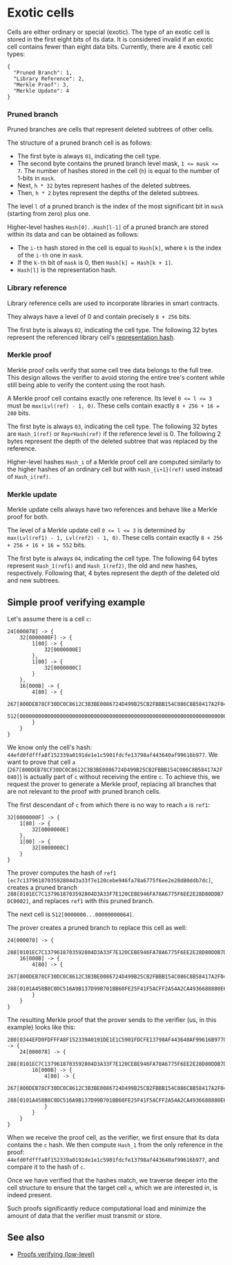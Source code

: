 
# Exotic cells

Cells are either ordinary or special (exotic).
The type of an exotic cell is stored in the first eight bits of its data. It is considered invalid if an exotic cell contains fewer than eight data bits.
Currently, there are 4 exotic cell types:

```text
{
  "Pruned Branch": 1,
  "Library Reference": 2,
  "Merkle Proof": 3,
  "Merkle Update": 4
}
```

### Pruned branch

Pruned branches are cells that represent deleted subtrees of other cells.

The structure of a pruned branch cell is as follows:

- The first byte is always `01`, indicating the cell type.
- The second byte contains the pruned branch level mask, `1 <= mask <= 7`. The number of hashes stored in the cell (`h`) is equal to the number of 1-bits in `mask`.
- Next, `h * 32` bytes represent hashes of the deleted subtrees.
- Then, `h * 2` bytes represent the depths of the deleted subtrees.

The level `l` of a pruned branch is the index of the most significant bit in `mask` (starting from zero) plus one.

Higher-level hashes `Hash[0]..Hash[l-1]` of a pruned branch are stored within its data and can be obtained as follows:

- The `i-th` hash stored in the cell is equal to `Hash[k]`, where `k` is the index of the `i-th` one in `mask`.
- If the `k-th` bit of `mask` is 0, then `Hash[k] = Hash[k + 1]`.
- `Hash[l]` is the representation hash.

### Library reference

Library reference cells are used to incorporate libraries in smart contracts.

They always have a level of 0 and contain precisely `8 + 256` bits.

The first byte is always `02`, indicating the cell type.
The following 32 bytes represent the referenced library cell's [representation hash](/v3/documentation/data-formats/cells/overview#standard-representation-hash-calculation).

### Merkle proof

Merkle proof cells verify that some cell tree data belongs to the full tree. This design allows the verifier to avoid storing the entire tree's content while still being able to verify the content using the root hash.

A Merkle proof cell contains exactly one reference. Its level `0 <= l <= 3` must be `max(Lvl(ref) - 1, 0)`. These cells contain exactly `8 + 256 + 16 = 280` bits.

The first byte is always `03`, indicating the cell type.
The following 32 bytes are `Hash_1(ref)` or `ReprHash(ref)` if the reference level is 0.
The following 2 bytes represent the depth of the deleted subtree that was replaced by the reference.

Higher-level hashes `Hash_i` of a Merkle proof cell are computed similarly to the higher hashes of an ordinary cell but with `Hash_{i+1}(ref)` used instead of `Hash_i(ref)`.

### Merkle update

Merkle update cells always have two references and behave like a Merkle proof for both.

The level of a Merkle update cell `0 <= l <= 3` is determined by `max(Lvl(ref1) - 1, Lvl(ref2) - 1, 0)`. These cells contain exactly `8 + 256 + 256 + 16 + 16 = 552` bits.

The first byte is always `04`, indicating the cell type.
The following 64 bytes represent `Hash_1(ref1)` and `Hash_1(ref2)`, the old and new hashes, respectively.
Following that, 4 bytes represent the depth of the deleted old and new subtrees.

## Simple proof verifying example

Let's assume there is a cell `c`:

```text
24[000078] -> {
	32[0000000F] -> {
		1[80] -> {
			32[0000000E]
		},
		1[00] -> {
			32[0000000C]
		}
	},
	16[000B] -> {
		4[80] -> {
			267[800DEB78CF30DC0C8612C3B3BE0086724D499B25CB2FBBB154C086C8B58417A2F040],
			512[00000000000000000000000000000000000000000000000000000000000000000000000000000000000000000000000000000000000000000000000000000064]
		}
	}
}
```

We know only the cell's hash: `44efd0fdfffa8f152339a0191de1e1c5901fdcfe13798af443640af99616b977`. We want to prove that cell `a` (`267[800DEB78CF30DC0C8612C3B3BE0086724D499B25CB2FBBB154C086C8B58417A2F040]`) is actually part of `c` without receiving the entire `c`.
To achieve this, we request the prover to generate a Merkle proof, replacing all branches that are not relevant to the proof with pruned branch cells.

The first descendant of `c` from which there is no way to reach `a` is `ref1`:

```text
32[0000000F] -> {
	1[80] -> {
		32[0000000E]
	},
	1[00] -> {
		32[0000000C]
	}
}
```

The prover computes the hash of `ref1` `[ec7c1379618703592804d3a33f7e120cebe946fa78a6775f6ee2e28d80ddb7dc]`, creates a pruned branch `288[0101EC7C1379618703592804D3A33F7E120CEBE946FA78A6775F6EE2E28D80DDB7DC0002]`, and replaces `ref1` with this pruned branch.

The next cell is `512[0000000...00000000064]`.

The prover creates a pruned branch to replace this cell as well:

```text
24[000078] -> {
	288[0101EC7C1379618703592804D3A33F7E120CEBE946FA78A6775F6EE2E28D80DDB7DC0002],
	16[000B] -> {
		4[80] -> {
			267[800DEB78CF30DC0C8612C3B3BE0086724D499B25CB2FBBB154C086C8B58417A2F040],
			288[0101A458B8C0DC516A9B137D99B701BB60FE25F41F5ACFF2A54A2CA4936688880E640000]
		}
	}
}
```

The resulting Merkle proof that the prover sends to the verifier (us, in this example) looks like this:

```text
280[0344EFD0FDFFFA8F152339A0191DE1E1C5901FDCFE13798AF443640AF99616B9770003] -> {
	24[000078] -> {
		288[0101EC7C1379618703592804D3A33F7E120CEBE946FA78A6775F6EE2E28D80DDB7DC0002],
		16[000B] -> {
			4[80] -> {
				267[800DEB78CF30DC0C8612C3B3BE0086724D499B25CB2FBBB154C086C8B58417A2F040],
				288[0101A458B8C0DC516A9B137D99B701BB60FE25F41F5ACFF2A54A2CA4936688880E640000]
			}
		}
	}
}
```

When we receive the proof cell, as the verifier, we first ensure that its data contains the `c` hash. We then compute `Hash_1` from the only reference in the proof: `44efd0fdfffa8f152339a0191de1e1c5901fdcfe13798af443640af99616b977`, and compare it to the hash of `c`.

Once we have verified that the hashes match, we traverse deeper into the cell structure to ensure that the target cell `a`, which we are interested in, is indeed present.

Such proofs significantly reduce computational load and minimize the amount of data that the verifier must transmit or store.

## See also

- [Proofs verifying (low-level)](/v3/documentation/dapps/proofs)

<Feedback />
